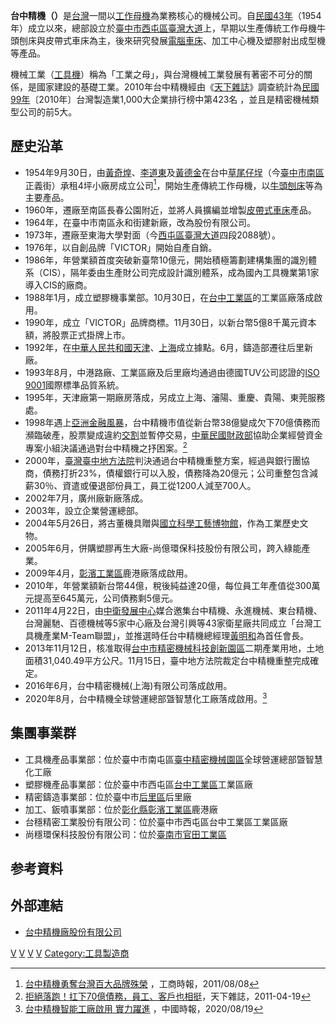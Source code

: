 {{Infobox_Company
|company_name  = 台中精機廠股份有限公司<br />Victor Taichung<br />Machinery Works Co., LTD.
|abbreviated_name = OR
|company_name_en  =  
|company_type  =  
|local_code_name = TW
|local_code = 51817603
|slogan        = 品質至上、服務第一、創新改善、團結和諧、弘揚國際、大家滿意<!-- 工具機與塑膠機產品成為「華人圈第一品牌」 --> 
|capital       = [[NT|NT]]$11億元<!-- 資本額NT$  --><ref>[http://www.104.com.tw/it/introduce.cfm?j=443a422656463e2434423b1d1d1d1d5f2443a363189j52 台中精機廠股份有限公司] {{Wayback|url=http://www.104.com.tw/it/introduce.cfm?j=443a422656463e2434423b1d1d1d1d5f2443a363189j52 |date=20210309110734 }}，一零四資訊科技</ref>
|foundation    = 1954年9月30日
|location      = {{ROC-TW}}<br />[[臺中市|臺中市]][[南屯區|南屯區]]精科中二路1號
|founder       = [[黃奇煌|黃奇煌]] 
|key_people    = 董事長兼總經理：[[黃明和_(台灣企業家)|黃明和]]
|num_employees = 850 人
|industry      = 工業[[設備|設備]]
|products      = CNC電腦車床、加工中心機及塑膠射出成型機
|revenue       = 65.4億元<!-- 年營業額 --> {{R|千}}
|net_income    = 5.82億元<!-- 淨利 --> {{R|千}}
|telephone_no  = 886-4-2359-2101<br />(FAX)886-4-2359-2943
|homepage      = http://www.or.com.tw
}}

'''台中精機（{{lang-en|Victor Taichung Machinery Works Co., LTD.}}）'''是[[台灣|台灣]]一間以[[工具機|工作母機]]為業務核心的機械公司。{{R|關}}自[[民國43年|民國43年]]（1954年）成立以來，總部設立於[[臺中市|臺中市]][[西屯區|西屯區]][[臺灣大道|臺灣大道]]上，早期以生產傳統工作母機牛頭刨床與皮帶式車床為主，後來研究發展[[數控工具機|電腦車床]]、加工中心機及塑膠射出成型機等產品。{{R|關}}

機械工業（[[工具機|工具機]]）稱為「工業之母」，與台灣機械工業發展有著密不可分的關係，是國家建設的基礎工業。2010年台中精機經由《[[天下雜誌|天下雜誌]]》調查統計為[[民國99年|民國99年]]〔2010年〕台灣製造業1,000大企業排行榜中第423名 ，並且是精密機械類型公司的前5大。{{R|千}}

==歷史沿革==
*1954年9月30日，由[[黃奇煌|黃奇煌]]、[[李道東|李道東]]及[[黃德金|黃德金]]在台中[[草尾仔埕|草尾仔埕]]（今[[臺中市南區|臺中市南區]]正義街）承租4坪小廠房成立公司<ref>[https://www.chinatimes.com/newspapers/20110808000117-260202?chdtv 台中精機勇奪台灣百大品牌殊榮] {{Wayback|url=https://www.chinatimes.com/newspapers/20110808000117-260202?chdtv |date=20210819052757 }}，工商時報，2011/08/08</ref>，開始生產傳統工作母機，以[[牛頭刨床|牛頭刨床]]等為主要產品。
*1960年，遷廠至南區長春公園附近，並將人員擴編並增製[[車床|皮帶式車床]]產品。{{r|成1}}
*1964年，在臺中市南區永和街建新廠，改為股份有限公司。 
*1973年，遷廠至東海大學對面（今[[西屯區|西屯區]][[臺灣大道|臺灣大道]]四段2088號）。
*1976年，以自創品牌「VICTOR」開始自產自銷。
*1986年，年營業額首度突破新臺幣10億元，開始積極籌劃建構集團的識別體系（CIS），隔年委由生產財公司完成設計識別體系，成為國內工具機業第1家導入CIS的廠商。
*1988年1月，成立塑膠機事業部。10月30日，在[[台中工業區|台中工業區]]的工業區廠落成啟用。 
*1990年，成立「VICTOR」品牌商標。11月30日，以新台幣5億8千萬元資本額，將股票正式掛牌上市。{{r|成1}}
*1992年，在[[中華人民共和國|中華人民共和國]][[天津|天津]]、[[上海|上海]]成立據點。6月，鑄造部遷往后里新廠。 
*1993年8月，中港路廠、工業區廠及后里廠均通過由德國TUV公司認證的[[ISO_9001|ISO 9001]]國際標準品質系統。 
*1995年，天津廠第一期廠房落成，另成立上海、瀋陽、重慶、貴陽、東莞服務處。
*1998年遇上[[亞洲金融風暴|亞洲金融風暴]]，台中精機市值從新台幣38億變成欠下70億債務而瀕臨破產，股票變成違約[[交割|交割]]並暫停交易，[[中華民國財政部|中華民國財政部]]協助企業經營資金專案小組決議通過對台中精機之抒困案。<ref>[https://www.cw.com.tw/article/5010633 拒絕落跑！扛下70億債務，員工、客戶也相挺]，天下雜誌，2011-04-19</ref>
*2000年，[[臺灣臺中地方法院|臺灣臺中地方法院]]判決通過台中精機重整方案，經過與銀行團協商，債務打折23%，債權銀行可以入股，債務降為20億元；公司重整包含減薪30％、資遣或優退部份員工，員工從1200人減至700人。
*2002年7月，廣州廠新廠落成。
*2003年，設立企業營運總部。
*2004年5月26日，將古董機具贈與[[國立科學工藝博物館|國立科學工藝博物館]]，作為工業歷史文物。 
*2005年6月，併購塑膠再生大廠-尚億環保科技股份有限公司，跨入綠能產業。 
*2009年4月，[[彰濱工業區|彰濱工業區]]鹿港廠落成啟用。
*2010年，年營業額新台幣44億，稅後純益達20億，每位員工年產值從300萬元提高至645萬元，公司債務剩5億元。
*2011年4月22日，由[[中衛發展中心|中衛發展中心]]媒合邀集台中精機、永進機械、東台精機、台灣麗馳、百德機械等5家中心廠及台灣引興等43家衛星廠共同成立「台灣工具機產業M-Team聯盟」，並推選時任台中精機總經理[[黃明和_(台灣企業家)|黃明和]]為首任會長。 
*2013年11月12日，核准取得[[台中市精密機械科技創新園區|台中市精密機械科技創新園區]]二期產業用地，土地面積31,040.49平方公尺。11月15日，臺中地方法院裁定台中精機重整完成確定。
*2016年6月，台中精密機械(上海)有限公司落成啟用。 
*2020年8月，台中精機全球營運總部曁智慧化工廠落成啟用。<ref>[https://www.chinatimes.com/newspapers/20200819000624-260210?chdtv 台中精機智能工廠啟用 實力躍進] {{Wayback|url=https://www.chinatimes.com/newspapers/20200819000624-260210?chdtv |date=20200820135730 }}，中國時報，2020/08/19</ref>

==集團事業群==
*工具機產品事業部：位於臺中市南屯區[[臺中市精密機械科技創新園區|臺中精密機械園區]]全球營運總部曁智慧化工廠
*塑膠機產品事業部：位於臺中市西屯區[[台中工業區|台中工業區]]工業區廠
*精密鑄造事業部：位於臺中市[[后里區|后里區]]后里廠
*加工、鈑噴事業部：位於[[彰化縣|彰化縣]][[彰濱工業區|彰濱工業區]]鹿港廠
*台穩精密工業股份有限公司：位於臺中市西屯區台中工業區工業區廠
*尚穩環保科技股份有限公司：位於[[臺南市|臺南市]][[官田工業區|官田工業區]]


==参考資料==
{{reflist|refs=
<ref name="千">{{cite web | language = zh-tw | publisher = 工商時報 | title = 千大製造業 精機出頭天 | url = http://news.chinatimes.com/2007Cti/2007Cti-News/2007Cti-News-Content/0,4521,50103936+122011051600225,00.html | author = 莊富安 | date = 2011-05-16 | accessdate = 2011-05-21 }}{{dead link|date=2018年2月 |bot=InternetArchiveBot |fix-attempted=yes }}</ref>
<ref name="關">{{cite web | language = zh-tw | publisher = 台中精機 | title = 關於精機 | url = http://www.or.com.tw/web/about/headpage.php | author =  | date =  | accessdate = 2011-05-21 | archive-date = 2017-08-10 | archive-url = https://web.archive.org/web/20170810020455/http://www.or.com.tw/web/about/headpage.php | dead-url = no }}</ref>
<ref name="成1">{{cite web | language = zh-tw | publisher = 台中精機 | title = 關於精機成長歷程(1) | url = http://www.or.com.tw/web/about/history.php?pageNum_rsHistory=0 | author =  | date =  | accessdate = 2011-05-26 | archive-date = 2016-03-04 | archive-url = https://web.archive.org/web/20160304075126/http://www.or.com.tw/web/about/history.php?pageNum_rsHistory=0 | dead-url = no }}</ref>

}}

== 外部連結 ==
*[http://www.or.com.tw/ 台中精機廠股份有限公司] {{Wayback|url=http://www.or.com.tw/ |date=20170824060708 }}
{{Portal bar|臺灣|臺中|經濟|企業}}
[[Category:1954年台灣建立|V]]
[[Category:1954年成立的公司|V]]
[[Category:工程設備製造商|V]]
[[Category:總部位於臺中市南屯區的工商業機構|V]]
[[Category:工具製造商|Category:工具製造商]]